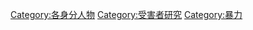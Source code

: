 {{Commonscat|Victims}}

[[Category:各身分人物|Category:各身分人物]]
[[Category:受害者研究|Category:受害者研究]]
[[Category:暴力|Category:暴力]]